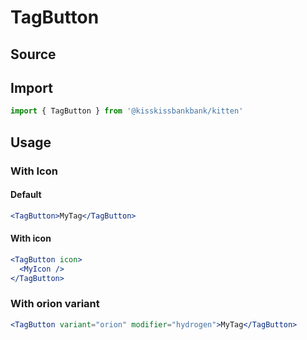 

<Meta title="Molecules/Buttons/TagButton" component={TagButton} />

# TagButton

## Source

<FileUrl filepath={__filename} />

## Import

```jsx
import { TagButton } from '@kisskissbankbank/kitten'
```

## Usage

<Canvas>
  <Story name="Example" story={stories.Default} />
</Canvas>

### With Icon

<Canvas>
  <Story name="WithIcon" story={stories.WithIcon} />
</Canvas>

#### Default

```jsx
<TagButton>MyTag</TagButton>
```

#### With icon

```jsx
<TagButton icon>
  <MyIcon />
</TagButton>
```


### With orion variant

```jsx
<TagButton variant="orion" modifier="hydrogen">MyTag</TagButton>
```

